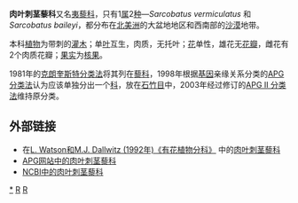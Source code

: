 {{Automatic taxobox
| taxon = Sarcobataceae
| authority = [[Heinz-Dietmar_Behnke|Behnke]], 1997
| image = Geasewood Sarcobatus baileyi p024.jpg
| image_caption = ''[[Sarcobatus_baileyi|Sarcobatus baileyi]]''
| subdivision_ranks = [[属|属]]
| subdivision = 
[[肉叶刺茎藜属|肉叶刺茎藜属]] ''Sarcobatus''
}}

'''肉叶刺茎藜科'''又名[[夷藜科|夷藜科]]，只有1[[属|属]]2[[种|种]]—''Sarcobatus vermiculatus'' 和 ''Sarcobatus baileyi''，都分布在[[北美洲|北美洲]]的大盆地地区和西南部的[[沙漠|沙漠]]地带。

本科[[植物|植物]]为带刺的[[灌木|灌木]]；单[[叶|叶]]互生，肉质，无托叶；[[花|花]]单性，雄花无[[花瓣|花瓣]]，雌花有2个肉质花瓣；[[果实|果实]]为[[核果|核果]]。

1981年的[[克朗奎斯特分类法|克朗奎斯特分类法]]将其列在[[藜科|藜科]]，1998年根据[[基因|基因]]亲缘关系分类的[[APG_分类法|APG 分类法]]认为应该单独分出一个[[科|科]]，放在[[石竹目|石竹目]]中，2003年经过修订的[[APG_II_分类法|APG II 分类法]]维持原分类。

== 外部链接 ==
* 在[http://delta-intkey.com/angio/ L. Watson和M.J. Dallwitz (1992年)《有花植物分科》] {{Wayback|url=http://delta-intkey.com/angio/ |date=20070103200438 }}中的[http://delta-intkey.com/angio/www/sarcobat.htm 肉叶刺茎藜科] {{Wayback|url=http://delta-intkey.com/angio/www/sarcobat.htm |date=20071011105840 }}
* [http://www.mobot.org/MOBOT/Research/APWeb/orders/caryophyllalesweb.htm APG网站中的肉叶刺茎藜科] {{Wayback|url=http://www.mobot.org/MOBOT/Research/APWeb/orders/caryophyllalesweb.htm |date=20180327150817 }}
* [http://www.ncbi.nlm.nih.gov/Taxonomy/Browser/wwwtax.cgi?lin=s&p=has_linkout&id=91876 NCBI中的肉叶刺茎藜科]
{{Taxonbar|from=Q13621354}}

[[Category:肉叶刺茎藜科|*]]
[[Category:植物科名|R]]
[[Category:1997年描述的分类群|R]]